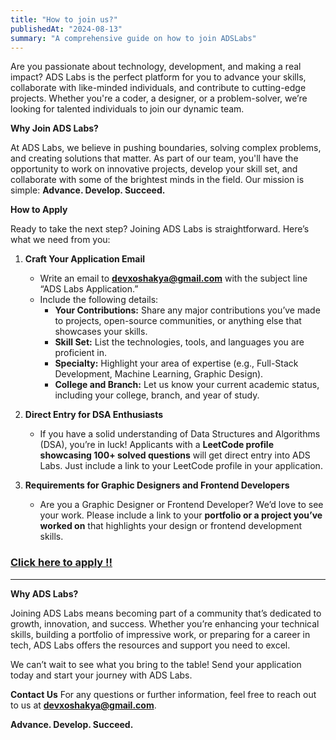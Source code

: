 ```yaml
---
title: "How to join us?"
publishedAt: "2024-08-13"
summary: "A comprehensive guide on how to join ADSLabs"
---
```


Are you passionate about technology, development, and making a real impact? ADS Labs is the perfect platform for you to advance your skills, collaborate with like-minded individuals, and contribute to cutting-edge projects. Whether you're a coder, a designer, or a problem-solver, we’re looking for talented individuals to join our dynamic team.

**Why Join ADS Labs?**

At ADS Labs, we believe in pushing boundaries, solving complex problems, and creating solutions that matter. As part of our team, you'll have the opportunity to work on innovative projects, develop your skill set, and collaborate with some of the brightest minds in the field. Our mission is simple: **Advance. Develop. Succeed.**

**How to Apply**

Ready to take the next step? Joining ADS Labs is straightforward. Here’s what we need from you:

1. **Craft Your Application Email**
   - Write an email to **devxoshakya@gmail.com** with the subject line “ADS Labs Application.”
   - Include the following details:
     - **Your Contributions:** Share any major contributions you’ve made to projects, open-source communities, or anything else that showcases your skills.
     - **Skill Set:** List the technologies, tools, and languages you are proficient in.
     - **Specialty:** Highlight your area of expertise (e.g., Full-Stack Development, Machine Learning, Graphic Design).
     - **College and Branch:** Let us know your current academic status, including your college, branch, and year of study.

2. **Direct Entry for DSA Enthusiasts**
   - If you have a solid understanding of Data Structures and Algorithms (DSA), you’re in luck! Applicants with a **LeetCode profile showcasing 100+ solved questions** will get direct entry into ADS Labs. Just include a link to your LeetCode profile in your application.

3. **Requirements for Graphic Designers and Frontend Developers**
   - Are you a Graphic Designer or Frontend Developer? We’d love to see your work. Please include a link to your **portfolio or a project you’ve worked on** that highlights your design or frontend development skills.



### [Click here to apply !!](mailto:devxoshakya@gmail.com?subject=ADS%20Labs%20Application%20-%20[Your%20Name]&body=Dear%20ADS%20Labs%20Team%2C%0A%0AI%20am%20excited%20to%20apply%20for%20a%20position%20at%20ADS%20Labs.%20Below%20are%20the%20details%20of%20my%20contributions%2C%20skills%2C%20and%20qualifications%3A%0A%0A1.%20Major%20Contributions%3A%0A-%20Contributed%20to%20an%20open-source%20project%20on%20GitHub%2C%20where%20I%20implemented%20a%20feature%20for%20real-time%20data%20visualization%20in%20a%20web%20app.%20%5BGitHub%20Link%5D%28https%3A%2F%2Fgithub.com%2Fyourusername%2Fproject%29%0A-%20Developed%20a%20machine%20learning%20model%20for%20predicting%20stock%20prices%20as%20part%20of%20my%20college%20project.%20The%20model%20was%20showcased%20at%20a%20college%20tech%20fest.%0A%0A2.%20Skill%20Set%3A%0A-%20Programming%20Languages%3A%20JavaScript%2C%20Python%2C%20C%2B%2B%0A-%20Frameworks%3A%20React.js%2C%20Node.js%2C%20TensorFlow%0A-%20Tools%3A%20Git%2C%20Docker%2C%20Jenkins%0A%0A3.%20Specialty%3A%0A-%20I%20specialize%20in%20Full-Stack%20Web%20Development%2C%20with%20a%20strong%20focus%20on%20creating%20scalable%20and%20efficient%20applications.%0A%0A4.%20College%20and%20Branch%3A%0A-%20College%3A%20Meerut%20Institute%20of%20Engineering%20%26%20Technology%0A-%20Branch%3A%20Computer%20Science%20%26%20Engineering%0A-%20Year%3A%203rd%20Year%0A%0A5.%20LeetCode%20Profile%20%28For%20DSA%20Enthusiasts%29%3A%0A-%20I%20have%20solved%20over%20150%20questions%20on%20LeetCode.%20You%20can%20view%20my%20profile%20here%3A%20%5BLeetCode%20Profile%5D%28https%3A%2F%2Fleetcode.com%2Fyourusername%29.%0A%0A6.%20Portfolio%2FProject%20Link%20%28For%20Graphic%20Designers%20and%20Frontend%20Developers%29%3A%0A-%20I%20have%20worked%20on%20a%20project%20that%20showcases%20my%20frontend%20development%20skills.%20You%20can%20view%20it%20here%3A%20%5BProject%20Link%5D%28https%3A%2F%2Fyourprojecturl.com%29.%0A%0AI%20am%20eager%20to%20contribute%20to%20ADS%20Labs%20and%20collaborate%20with%20the%20team%20to%20create%20innovative%20solutions.%20Thank%20you%20for%20considering%20my%20application.%20I%20look%20forward%20to%20the%20opportunity%20to%20be%20a%20part%20of%20this%20exciting%20community.%0A%0ABest%20regards%2C%0A%5BYour%20Name%5D%0A%5BYour%20Email%20Address%5D%0A%5BYour%20Phone%20Number%5D)

---

**Why ADS Labs?**

Joining ADS Labs means becoming part of a community that’s dedicated to growth, innovation, and success. Whether you’re enhancing your technical skills, building a portfolio of impressive work, or preparing for a career in tech, ADS Labs offers the resources and support you need to excel.

We can’t wait to see what you bring to the table! Send your application today and start your journey with ADS Labs.

**Contact Us**
For any questions or further information, feel free to reach out to us at **devxoshakya@gmail.com**.

**Advance. Develop. Succeed.**

